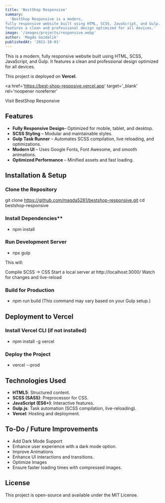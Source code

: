 ```yaml
---
title: 'BestShop Responsive'
summary:
  'BestShop Responsive is a modern,
fully responsive website built using HTML, SCSS, JavaScript, and Gulp. It
features a clean and professional design optimized for all devices.'
image: '/images/projects/responsive.webp'
author: 'Magda Gozdalik'
publishedAt: '2021-10-01'
---
```


This is a modern, fully responsive website built using HTML, SCSS, JavaScript,
and Gulp. It features a clean and professional design optimized for all devices.

This project is deployed on **Vercel**.

<a
  href='https://best-shop-resposive.vercel.app'
  target='_blank'
  rel='noopener noreferrer'
>
  Visit BestShop Responsive
</a>

## Features

- **Fully Responsive Design**– Optimized for mobile, tablet, and desktop.
- **SCSS Styling** – Modular and maintainable styles.
- **Gulp Task Runner** – Automates SCSS compilation, live reloading, and
  optimizations.
- **Modern UI** – Uses Google Fonts, Font Awesome, and smooth animations.
- **Optimized Performance** – Minified assets and fast loading.

## Installation & Setup

### Clone the Repository

git clone https://github.com/magda5281/bestshop-responsive.git cd
bestshop-responsive

### Install Dependencies\*\*

- npm install

### Run Development Server

- npx gulp

This will:

Compile SCSS → CSS Start a local server at http://localhost:3000/ Watch for
changes and live-reload

### Build for Production

- npm run build (This command may vary based on your Gulp setup.)

## Deployment to Vercel

### Install Vercel CLI (if not installed)

- npm install -g vercel

### Deploy the Project

- vercel --prod

## Technologies Used

- **HTML5**: Structured content.
- **SCSS (SASS)**: Preprocessor for CSS.
- **JavaScript (ES6+)**: Interactive features.
- **Gulp.js**: Task automation (SCSS compilation, live-reloading).
- **Vercel**: Hosting and deployment.

## To-Do / Future Improvements

- Add Dark Mode Support
- Enhance user experience with a dark mode option.
- Improve Animations
- Enhance UI interactions and transitions.
- Optimize Images
- Ensure faster loading times with compressed images.

## License

This project is open-source and available under the MIT License.
